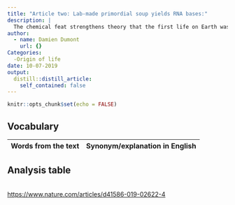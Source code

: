 ```yaml
---
title: "Article two: Lab-made primordial soup yields RNA bases:"
description: |
  The chemical feat strengthens theory that the first life on Earth was based on RNA.
author:
  - name: Damien Dumont
    url: {}
Categories:
  -Origin of life
date: 10-07-2019
output:
  distill::distill_article:
    self_contained: false
---
```


```r
knitr::opts_chunk$set(echo = FALSE)
```

## Vocabulary 

| Words from the text | Synonym/explanation in English |
| ------------------- | ------------------------------ |

## Analysis table 

|                              |                                                                     |
| ---------------------------- | ------------------------------------------------------------------- |



<https://www.nature.com/articles/d41586-019-02622-4>
